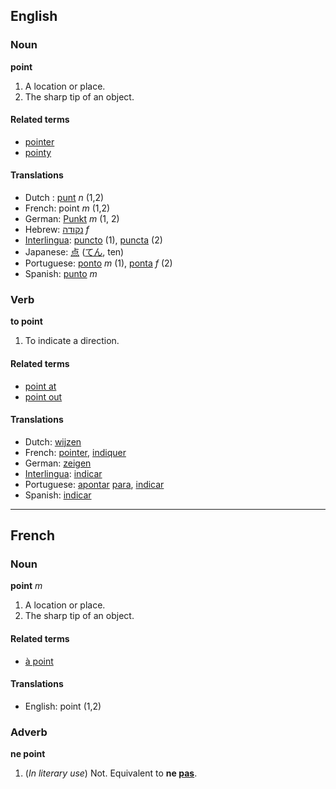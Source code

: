 ==English==
===Noun===
'''point'''

# A location or place.
# The sharp tip of an object.

====Related terms====
*[[pointer]]
*[[pointy]]

====Translations====

*Dutch : [[punt]] ''n'' (1,2)
*French: point ''m'' (1,2)
*German: [[Punkt]] ''m'' (1, 2)
*Hebrew: [[נקודה]] ''f''
*[[Interlingua]]: [[puncto]] (1), [[puncta]] (2)
*Japanese: [[点]] ([[てん]], ten)
*Portuguese: [[ponto]] ''m'' (1), [[ponta]] ''f'' (2)
*Spanish: [[punto]] ''m''

===Verb===
'''to point'''

#To indicate a direction.

====Related terms====
*[[point at]]
*[[point out]]

====Translations====

*Dutch: [[wijzen]]
*French: [[pointer]], [[indiquer]]
*German: [[zeigen]]
*[[Interlingua]]: [[indicar]]
*Portuguese: [[apontar]] [[para]], [[indicar]]
*Spanish: [[indicar]]

----

==French==
===Noun===
'''point''' ''m''

# A location or place.
# The sharp tip of an object.

====Related terms====
*[[à point]]

====Translations====

*English: point (1,2)

===Adverb===
'''ne point'''

# (''In literary use'') Not.  Equivalent to '''ne [[pas]]'''.